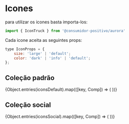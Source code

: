 
<Meta title="Icones" />

# Icones

para utilizar os icones basta importa-los:

```jsx
import { IconTruck } from '@consumidor-positivo/aurora'
```

Cada icone aceita as seguintes props:

```jsx
type IconProps = {
    size: 'large' | 'default';
    color: 'dark' | 'info' | 'default';
};
```

## Coleção padrão

<IconGallery>
  {Object.entries(iconsDefault).map(([key, Comp]) => (
    <IconItem name={key}>
      <Comp />
    </IconItem>
  ))}
</IconGallery>

## Coleção social

<IconGallery>
  {Object.entries(iconsSocial).map(([key, Comp]) => (
    <IconItem name={key}>
      <Comp />
    </IconItem>
  ))}
</IconGallery>
